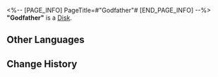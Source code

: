 <%-- [PAGE_INFO]
PageTitle=#"Godfather"#
[END_PAGE_INFO] --%>
{{Item Infobox
|id          = 210103
|image       = Item Godfather.png
|type        = Disk
|invCategory = Valuables
|rarity      = 3
|effect      = 
|description = A record that can be played on the Express' phonograph. It might be a chance acquisition or a gift from someone else. All sorts of memories surge up when the music plays &mdash; the smiles, encounters, touches, and the excitement of battle. Maybe that is why people still collect records even as society rapidly advances.<br />The current record contains the track "Godfather."
}}
{{Description|''Everything he did using his power was to protect his family.''}}
'''"Godfather"''' is a [[Disk]].

==Other Languages==
{{Other Languages
|en   = "Godfather"
|zhs  = 《教父》
|zht  = 〈教父〉
|ja   = 『教父』
|ko   = ≪대부≫
|es   = El padrino
|fr   = « Godfather »
|ru   = Godfather
|th   = "Godfather"
|vi   = "Người Đỡ Đầu"
|de   = „Der Pate“
|id   = "Godfather"
|pt   = "Godfather"
}}

==Change History==
{{Change History|1.0}}